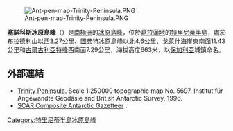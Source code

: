 [[Image:Ant-pen-map-Trinity-Peninsula.PNG|thumb]]

{{coord|63|53|08|S|58|41|41|W|display=title}}

'''塞諾科斯冰原島峰'''（{{lang-en|Senokos Nunatak}}）是[[南極洲|南極洲]]的[[冰原島峰|冰原島峰]]，位於[[葛拉漢地|葛拉漢地]]的[[特里尼蒂半島|特里尼蒂半島]]，處於[[布拉德利山|布拉德利山]]以西3.27公里、[[圖弗特冰原島峰|圖弗特冰原島峰]]以北4.6公里、[[戈萊什海崖|戈萊什海崖]]東南面11.43公里和[[古爾古利亞特峰|古爾古利亞特峰]]西南面7.29公里，海拔高度663米，以[[保加利亞|保加利亞]]城鎮命名。

==外部連結==
* [https://web.archive.org/web/20131002100340/http://www.bkg.bund.de/nn_193194/DE/Bundesamt/Downloads/Kostenlose-Karten/Antarktis-Karten/Satellitenbildkarten/Scale250/Daten/Trinity-Peninsula%2CtemplateId%3Draw%2Cproperty%3DpublicationFile.pdf/Trinity-Peninsula.pdf Trinity Peninsula.] Scale 1:250000 topographic map No. 5697. Institut für Angewandte Geodäsie and British Antarctic Survey, 1996.
* [http://data.aad.gov.au/aadc/gaz/scar/ SCAR Composite Antarctic Gazetteer] {{WebCite|url=https://www.webcitation.org/5ug2CfC7m?url=http://data.aad.gov.au/aadc/gaz/scar/ |date=20101202140255 |dateformat=iso }}.

{{DEFAULTSORT:Senokos Nunatak}}
[[Category:特里尼蒂半島冰原島峰|Category:特里尼蒂半島冰原島峰]]


{{TrinityPeninsula-geo-stub}}
